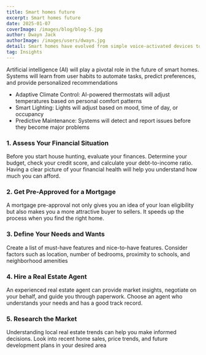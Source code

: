 ```yaml
---
title: Smart homes future
excerpt: Smart homes future
date: 2025-01-07
coverImage: /images/blog/blog-5.jpg
author: Dwayn Jack
authorImage: /images/users/dwayn.jpg
detail: Smart homes have evolved from simple voice-activated devices to fully integrated living spaces that anticipate our needs
tag: Insights
---
```


Artificial intelligence (AI) will play a pivotal role in the future of smart homes. Systems will learn from user habits to automate tasks, predict preferences, and provide personalized recommendations

- Adaptive Climate Control: AI-powered thermostats will adjust temperatures based on personal comfort patterns
- Smart Lighting: Lights will adjust based on mood, time of day, or occupancy
- Predictive Maintenance: Systems will detect and report issues before they become major problems

### 1. Assess Your Financial Situation

Before you start house hunting, evaluate your finances. Determine your budget, check your credit score, and calculate your debt-to-income ratio. Having a clear picture of your financial health will help you understand how much you can afford.

### 2. Get Pre-Approved for a Mortgage

A mortgage pre-approval not only gives you an idea of your loan eligibility but also makes you a more attractive buyer to sellers. It speeds up the process when you find the right home.

### 3. Define Your Needs and Wants

Create a list of must-have features and nice-to-have features. Consider factors such as location, number of bedrooms, proximity to schools, and neighborhood amenities

### 4. Hire a Real Estate Agent

An experienced real estate agent can provide market insights, negotiate on your behalf, and guide you through paperwork. Choose an agent who understands your needs and has a good track record.

### 5. Research the Market

Understanding local real estate trends can help you make informed decisions. Look into recent home sales, price trends, and future development plans in your desired area